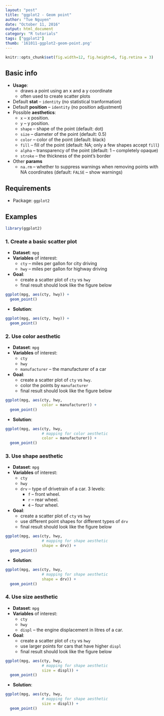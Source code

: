 ```yaml
---
layout: "post"
title: "ggplot2 - Geom point"
author: "Tue Nguyen"
date: "October 11, 2016"
output: html_document
category: "R tutorials"
tags: ["ggplot2"]
thumb: '161011-ggplot2-geom-point.png'
---
```


```r
knitr::opts_chunk$set(fig.width=12, fig.height=6, fig.retina = 3)
```

## Basic info
- **Usage**:
    + draws a point using an x and a y coordinate
    + often used to create scatter plots
- Default **stat** -- `identity` (no statistical tranformation)
- Default **position** -- `identity` (no position adjustment)
- Possible **aesthetics**:
    + `x` -- x position.
    + `y` -- y position.
    + `shape` -- shape of the point (default: dot)
    + `size` -- diameter of the point (default: 0.5)
    + `color` -- color of the point (default: black)
    + `fill` -- fill of the point (default: NA; only a few shapes accept `fill`)
    + `alpha` -- transparency of the point (default: 1 -- completely opaque)
    + `stroke` -- the thickness of the point's border

- Other **params**
    + `na.rm` -- whether to suppress warnings when removing points with NA coordinates (default: `FALSE` -- show warnings)

## Requirements
- Package: `ggplot2`

## Examples
```r
library(ggplot2)
```


### 1. Create a basic scatter plot
- **Dataset**: `mpg`
- **Variables** of interest:
    + `cty` -- miles per gallon for city driving
    + `hwy` -- miles per gallon for highway driving
- **Goal**: 
    + create a scatter plot of `cty` vs `hwy`
    + final result should look like the figure below
    

```r
ggplot(mpg, aes(cty, hwy)) +
  geom_point()
```

- **Solution**:

```r
ggplot(mpg, aes(cty, hwy)) +
  geom_point()
```

### 2. Use color aesthetic
- **Dataset**: `mpg`
- **Variables** of interest:
    + `cty`
    + `hwy`
    + `manufacturer` -- the manufacturer of a car
- **Goal**: 
    + create a scatter plot of `cty` vs `hwy`.
    + color the points by `manufacturer`
    + final result should look like the figure below

```r
ggplot(mpg, aes(cty, hwy, 
                color = manufacturer)) +
  geom_point()
```

- **Solution**:

```r
ggplot(mpg, aes(cty, hwy,
                # mapping for color aesthetic
                color = manufacturer)) +
  geom_point()
```


### 3. Use shape aesthetic
- **Dataset**: `mpg`
- **Variables** of interest:
    + `cty`
    + `hwy`
    + `drv` -- type of drivetrain of a car. 3 levels:
        + `f` -- front wheel.
        + `r` -- rear wheel.
        + `4` -- four wheel.
- **Goal**: 
    + create a scatter plot of `cty` vs `hwy`
    + use different point shapes for different types of `drv`
    + final result should look like the figure below

```r
ggplot(mpg, aes(cty, hwy,
                # mapping for shape aesthetic
                shape = drv)) +
  geom_point()
```

- **Solution**:

```r
ggplot(mpg, aes(cty, hwy, 
                # mapping for shape aesthetic
                shape = drv)) + 
  geom_point()
```

### 4. Use size aesthetic
- **Dataset**: `mpg`
- **Variables** of interest:
    + `cty`
    + `hwy`
    + `displ` -- the engine displacement in litres of a car.
- **Goal**: 
    + create a scatter plot of `cty` vs `hwy`
    + use larger points for cars that have higher `displ`
    + final result should look like the figure below

```r
ggplot(mpg, aes(cty, hwy, 
                # mapping for shape aesthetic
                size = displ)) +
  geom_point()
```

- **Solution**:

```r
ggplot(mpg, aes(cty, hwy, 
                # mapping for shape aesthetic
                size = displ)) +
  geom_point()
```
